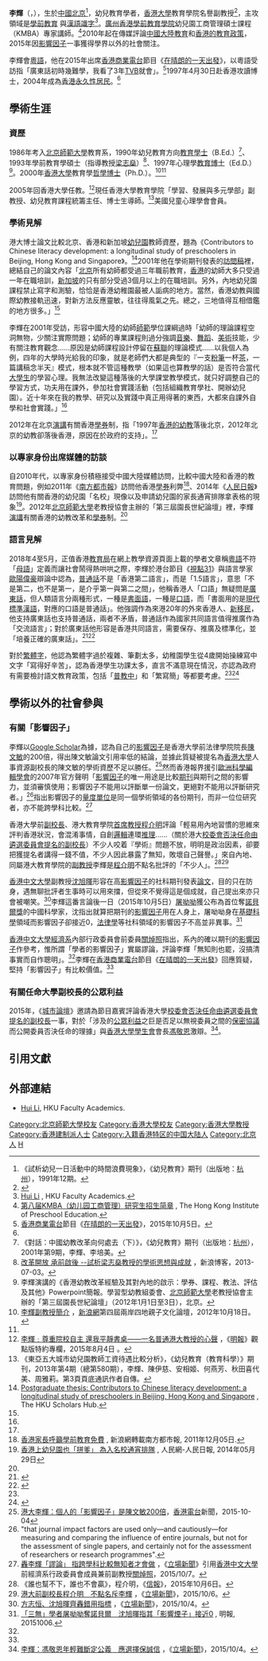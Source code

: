 {{Infobox Biography
| subject_name   = 李輝
| image_name     = 
| image_size     = 
| image_caption  = 
| date_of_birth  = {{birth date and age|1968|9|28}}
| place_of_birth = {{CHN}}[[北京|北京]]
| date_of_death  = 
| place_of_death = 
| occupation     = [[香港大學|香港大學]]教育學院名譽副教授
}}

'''李輝'''（{{lang-en|Li Hui}}，{{bd|1968年|9月28日|}}），生於[[中華人民共和國|中國]][[北京|北京]]<ref name="from_where">《試析幼兒一日活動中的時間浪費現象》，《幼兒教育》期刊（出版地：[[杭州|杭州]]），1991年12期。</REF>，幼兒教育學者，[[香港大學|香港大學]]教育學院名譽副教授<ref name="hkuposition">{{cite web |title=Li, Hui - HKU Scholars Hub: Researcher Page |url=http://hub.hku.hk/cris/rp/rp00926 |website=hub.hku.hk |accessdate=2019-08-15 |archive-date=2020-08-14 |archive-url=https://web.archive.org/web/20200814000003/https://hub.hku.hk/cris/rp/rp00926 |dead-url=no }}</ref>，主攻領域是[[學前教育|學前教育]]<!---Early Childhood Education--->與[[漢語|漢語]][[識字|識字]]<ref name="official_hku">[http://web.edu.hku.hk/staff/academic/huili Hui Li] {{Wayback|url=http://web.edu.hku.hk/staff/academic/huili |date=20151007040339 }}, HKU Faculty Academics.</ref>。[[廣州|廣州]][[香港學前教育學院|香港學前教育學院]]幼兒園工商管理碩士課程（KMBA）專家講師。<ref>[http://www.kmba.hk/489.html 第八届KMBA（幼儿园工商管理）研究生招生简章] {{Wayback|url=http://www.kmba.hk/489.html |date=20150615000836 }}, The Hong Kong Institute of Preschool Education.</ref>2010年起在傳媒評論[[中華人民共和國教育|中國大陸教育]]和[[香港教育制度|香港的教育政策]]，2015年因[[李輝_(教育學者)#學術以外的社會參與|影響因子]]一事獲得學界以外的社會關注。

李輝會[[粵語|粵語]]，他在2015年出席[[香港商業電台|香港商業電台]]節目《[[在晴朗的一天出發|在晴朗的一天出發]]》，以粵語受訪指「廣東話初時幾難學，我看了3年[[TVB|TVB]]就會」。<ref name="radio">[[香港商業電台|香港商業電台]]節目《[[在晴朗的一天出發|在晴朗的一天出發]]》，2015年10月5日。</REF>1997年4月30日赴香港攻讀博士，2004年成為[[香港永久性居民|香港永久性居民]]。<ref name="2012Beijing"/>

==學術生涯==
===資歷===
1986年考入[[北京師範大學|北京師範大學]]教育系，1990年幼兒教育方向[[教育博士|教育學士]]（B.Ed.）<ref name="dialog2001">《對話：中國幼教改革向何處去（下）》，《幼兒教育》期刊（出版地：[[杭州|杭州]]），2001年第9期，李輝、李培美。</REF>、1993年學前教育學碩士（指導教授[[梁志燊|梁志燊]]）<ref>[http://blog.sina.cn/dpool/blog/s/blog_c3084e250101kbbm.html 改革開放 承前啟後 --試析梁志燊教授的學術思想與成就] {{Wayback|url=http://blog.sina.cn/dpool/blog/s/blog_c3084e250101kbbm.html |date=20190822095824 }}，新浪博客，2013-07-03。</REF>、1997年心理學[[教育博士|教育博士]]（Ed.D.）<ref name="2012Beijing">李輝演講的《香港幼教改革經驗及其對內地的啟示：學券、課程、教法、評估及其他》Powerpoint簡報。學習型幼教組委會、[[北京師範大學|北京師範大學]]老教授協會主辦的「第三屆園長世紀論壇」（2012年1月1日至3日），北京。</REF>。2000年[[香港大學|香港大學]]教育學[[哲學博士|哲學博士]]（Ph.D.）。<ref>[http://baby.sina.com.cn/news/2012-10-18/212256823.shtml 李輝副教授簡介] {{Wayback|url=http://baby.sina.com.cn/news/2012-10-18/212256823.shtml |date=20190814224221 }}，[[新浪網|新浪網]]第四屆兩岸四地親子文化論壇，2012年10月18日。</ref><ref name="phd"/>

2005年回香港大學任教。<ref>[http://news.mingpao.com/pns/%E6%9D%8E%E8%BC%9D%EF%B9%95%E5%B0%8A%E9%87%8D%E9%99%A2%E6%A0%A1%E8%87%AA%E4%B8%BB%20%E9%82%84%E6%88%91%E5%B9%B3%E9%9D%9C%E6%9B%B8%E6%A1%8C%E2%80%94%E2%80%94%E4%B8%80%E5%90%8D%E6%99%AE%E9%80%9A%E6%B8%AF%E5%A4%A7%E6%95%99%E6%8E%88%E7%9A%84%E5%BF%83%E8%81%B2/web_tc/article/20150804/s00012/1438624820106 李輝﹕尊重院校自主 還我平靜書桌——一名普通港大教授的心聲] {{Wayback|url=http://news.mingpao.com/pns/%E6%9D%8E%E8%BC%9D%EF%B9%95%E5%B0%8A%E9%87%8D%E9%99%A2%E6%A0%A1%E8%87%AA%E4%B8%BB%20%E9%82%84%E6%88%91%E5%B9%B3%E9%9D%9C%E6%9B%B8%E6%A1%8C%E2%80%94%E2%80%94%E4%B8%80%E5%90%8D%E6%99%AE%E9%80%9A%E6%B8%AF%E5%A4%A7%E6%95%99%E6%8E%88%E7%9A%84%E5%BF%83%E8%81%B2/web_tc/article/20150804/s00012/1438624820106 |date=20160524064043 }}，《[[明報|明報]]》觀點版特約專欄，2015年8月4日 。</REF>現任香港大學教育學院「學習、發展與多元學部」副教授、幼兒教育課程統籌主任、博士生導師。<ref>《東亞五大城市幼兒園教師工資待遇比較分析》，《幼兒教育（教育科學）》期刊，2013年第4期（總第580期），李輝、陳伊慈、安相姬、何燕芳、秋田喜代美、周雅莉。第3頁頁底通訊作者自傳。</REF>美國兒童心理學會會員。

===學術見解===
港大博士論文比較北京、香港和新加坡[[幼兒園|幼兒園]]教師資歷，題為《Contributors to Chinese literacy development: a longitudinal study of preschoolers in Beijing, Hong Kong and Singapore》。<ref name="phd">[http://hub.hku.hk/handle/10722/35421 Postgraduate thesis: Contributors to Chinese literacy development: a longitudinal study of preschoolers in Beijing, Hong Kong and Singapore] {{Wayback|url=http://hub.hku.hk/handle/10722/35421 |date=20200815002942 }}, The HKU Scholars Hub.</ref>2001年他在學術期刊發表的[[訪問|訪問稿]]裡，總結自己的論文內容「[[北京|北京]]所有幼師都受過三年職前教育，[[香港|香港]]的幼師大多只受過一年在職培訓，[[新加坡|新加坡]]的只有部分受過3個月以上的在職培訓。另外，內地幼兒園課程禁止寫字和測驗，恰恰是香港幼稚園最被人詬病的地方。當然，香港幼教與國際幼教接軌迅速，對新方法反應靈敏，往往得風氣之先。總之，三地值得互相借鑑的地方很多。」<ref name="dialog2001"/>

李輝在2001年受訪，形容中國大陸的幼師[[師範|師範]]學位課綱過時「幼師的理論課程空洞無物，少關注實際問題；幼師的專業課程則過分強調[[音樂|音樂]]、[[舞蹈|舞蹈]]、[[美術|美術]]技能，少有關注教育觀念……原因是幼師課程設計停留在[[蘇聯|蘇聯]]的理論模式……以我個人為例，四年的大學時光給我的印象，就是老師們大都是典型的『一支[[粉筆|粉筆]]一杯[[茶|茶]]，一篇講稿念半天』模式，根本就不管這種教學（如果這也算教學的話）是否符合當代[[大學生|大學生]]的學習心理。我無法改變這種落後的大學課堂教學模式，就只好調整自己的學習方式，功夫用在課外，參加社會實踐活動（包括組織教育學社、開辦幼兒園）。近十年來在我的教學、研究以及實踐中真正用得著的東西，大都來自課外自學和社會實踐。」<ref name="dialog2001"/>

2012年在北京[[演講|演講]]有關香港[[學券|學券]]制，指「1997年[[香港學前教育|香港的幼教]]落後北京，2012年北京的幼教卻落後香港，原因在於政府的支持」。<ref name="2012Beijing"/>

===以專家身份出席媒體的訪談===
自2010年代，以專家身份積極接受中國大陸媒體訪問，比較中國大陸和香港的教育問題，例如2011年《[[南方都市報|南方都市報]]》訪問他香港[[學券|學券]]利弊<ref>[http://news.gd.sina.com.cn/news/20111205/1209198.html 香港家長呼籲學前教育免費] {{Wayback|url=http://news.gd.sina.com.cn/news/20111205/1209198.html |date=20160304124146 }}, 新浪網轉載南方都市報, 2011年12月05日.</REF>、2014年《[[人民日報|人民日報]]》訪問他有關香港的幼兒園「名校」現像以及申請幼兒園的家長通宵排隊拿表格的現象<ref>[http://edu.people.com.cn/n/2014/0529/c1053-25078244.html 香港上幼兒園也「拼爹」 為入名校通宵排隊] {{Wayback|url=http://edu.people.com.cn/n/2014/0529/c1053-25078244.html |date=20160304122248 }}, 人民網-人民日報, 2014年05月29日</ref>。2012年[[北京師範大學|北京師範大學]]老教授協會主辦的「第三屆園長世紀論壇」裡，李輝[[演講|演講]]有關香港的幼教改革和[[學券|學券]]制。<ref name="2012Beijing"/>

===語言見解===
2018年4至5月，正值香港[[教育局_(香港)|教育局]]在網上教學資源頁面上載的學者文章稱[[粵語|粵語]]不符「[[母語|母語]]」定義而讓社會鬧得熱哄哄之際，李輝於港台節目《[[視點31|視點31]]》與語言學家[[歐陽偉豪|歐陽偉豪]]辯論中認為，[[普通話|普通話]]不是「香港第二語言」，而是「1.5語言」，意思「不是第二，也不是第一，是介乎第一與第二之間」，他稱香港人「口語」無疑問是[[廣東話|廣東話]]，但人類語言分兩種形式，一種是[[書面語|書面語]]，一種是[[口語|口語]]，而「書面用的是[[現代標準漢語|現代標準漢語]]，對應的口語是普通話」。他強調作為來港20年的外來香港人、[[香港新移民|新移民]]，他支持廣東話也支持普通話，兩者不矛盾，普通話作為國家共同語言值得推廣作為「交流語言」；對於廣東話他形容是香港共同語言，需要保存、推廣及標準化，並「培養正確的廣東話」。<ref name="stand0510">{{Cite web |url=http://www.thestand.news/politics/%E5%B0%8D%E8%AB%87%E6%AF%8D%E8%AA%9E-%E6%9D%8E%E8%BC%9D-%E6%99%AE%E9%80%9A%E8%A9%B1%E4%B9%83%E9%A6%99%E6%B8%AF-%E7%AC%AC1-5%E8%AA%9E%E8%A8%80-ben-sir-%E6%95%99%E8%82%B2%E7%95%8C%E8%A6%81%E7%82%BA%E5%BB%A3%E6%9D%B1%E8%A9%B1-%E5%A2%9E%E5%80%BC/ |title=與Ben Sir對談　李輝：港人書面用標準漢語，對應口語普通話　幼稚園生寫繁體字辛苦 |date=2018-05-10 |publisher=立場新聞 |access-date=2018-05-10 |archive-url=https://web.archive.org/web/20180511081311/http://www.thestand.news/politics/%E5%B0%8D%E8%AB%87%E6%AF%8D%E8%AA%9E-%E6%9D%8E%E8%BC%9D-%E6%99%AE%E9%80%9A%E8%A9%B1%E4%B9%83%E9%A6%99%E6%B8%AF-%E7%AC%AC1-5%E8%AA%9E%E8%A8%80-ben-sir-%E6%95%99%E8%82%B2%E7%95%8C%E8%A6%81%E7%82%BA%E5%BB%A3%E6%9D%B1%E8%A9%B1-%E5%A2%9E%E5%80%BC/ |archive-date=2018-05-11 |dead-url=yes }}</ref><ref>{{Cite web |url=https://news.mingpao.com/ins/instantnews/web_tc/article/20180510/s00001/1525943737755 |title=粵語非母語？港大李輝：普通話是港1.5語言　梁美芬：普粵是「親兄弟」 |date=2018-05-10 |publisher=明報 |access-date=2018-05-10 |archive-date=2018-06-13 |archive-url=https://web.archive.org/web/20180613232308/https://news.mingpao.com/ins/instantnews/web_tc/article/20180510/s00001/1525943737755 |dead-url=no }}</ref>

對於[[繁體字|繁體字]]，他認為繁體字過於複雜、筆劃太多，幼稚園學生從4歲開始操練寫中文字「寫得好辛苦」，認為香港學生功課太多，直言不滿意現在情況，亦認為政府有需要檢討語文教育政策，包括「[[普教中|普教中]]」和「繁寫簡」等都要考慮。<ref name="stand0510"/><ref>{{Cite web|url=https://news.mingpao.com/ins/instantnews/web_tc/article/20180510/s00001/1525940928125|title=指語文教育須檢討　港大李輝：小朋友功課多因繁體字筆劃太多　操練寫得辛苦|date=2018-05-10|publisher=明報|access-date=2018-05-10|archive-date=2018-06-13|archive-url=https://web.archive.org/web/20180613232207/https://news.mingpao.com/ins/instantnews/web_tc/article/20180510/s00001/1525940928125|dead-url=no}}</ref>

==學術以外的社會參與==
===有關「影響因子」===
<!---
避免不適合百科的主觀用詞，文句請引用文獻。
事件可以評論的面很多，有些面無須收錄於百科，可從簡
--->
李輝以[[Google_Scholar|Google Scholar]]為據，認為自己的[[影響因子|影響因子]]是香港大學前法律學院院長[[陳文敏|陳文敏]]的200倍，得出陳文敏論文引用率低的結論，並據此質疑被提名為[[香港大學|香港大學]]人事資源副校長的陳文敏的學術資歷不足以勝任。<ref>[https://hk.news.yahoo.com/%E6%B8%AF%E5%A4%A7%E6%9D%8E%E8%BC%9D-%E5%80%8B%E4%BA%BA%E7%9A%84-%E5%BD%B1%E9%9F%BF%E5%09B%A0%E5%AD%90-%E6%98%AF%E9%99%B3%E6%96%87%E6%95%8F200%E5%80%8D-073354660.html  港大李輝：個人的「影響因子」是陳文敏200倍]，[[香港電台|香港電台]]新聞，2015-10-04</ref>然而香港報界援引[[歐洲科學編輯學會|歐洲科學編輯學會]]的2007年官方聲明「[[影響因子|影響因子]]的唯一用途是比較[[學術期刊|期刊]]與期刊之間的影響力，並須審慎使用；影響因子不能用以評斷單一份論文，更絕對不能用以評斷研究者。」<ref name="EASE">"that journal impact factors are used only—and cautiously—for measuring and comparing the influence of entire journals, but not for the assessment of single papers, and certainly not for the assessment of researchers or research programmes".{{cite web|url=http://www.ease.org.uk/publications/impact-factor-statement|title=European Association of Science Editors (EASE) Statement on Inappropriate Use of Impact Factors|work=|accessdate=2012-07-23|archive-date=2012-08-14|archive-url=https://web.archive.org/web/20120814150306/http://www.ease.org.uk/publications/impact-factor-statement|dead-url=no}}</ref>指出影響因子的[[量度單位|量度單位]]是同一個學術領域的各份期刊，而非一位位研究者，亦不能跨學科比較。<ref name="acc_kwan">[https://www.thestandnews.com/society/%E8%BD%9F%E6%9D%8E%E8%BC%9D-%E8%AC%AC%E8%AB%96-%E6%8C%87%E8%B7%A8%E5%AD%B8%E7%A7%91%E6%AF%94%E8%BC%83%E7%84%A1%E7%9F%A5%E8%80%85%E6%89%8D%E6%9C%83%E5%81%9A-%E9%97%9C%E7%84%AF%E7%85%A7-%E4%BB%B2%E4%BB%A5%E7%82%BA-%E9%BE%8D%E7%8F%A0-%E7%9A%84%E6%92%92%E4%BA%9E%E4%BA%BA%E9%87%8D%E7%8F%BE%E6%B1%9F%E6%B9%96/ 轟李輝「謬論」 指跨學科比較無知者才會做] {{Wayback|url=https://www.thestandnews.com/society/%E8%BD%9F%E6%9D%8E%E8%BC%9D-%E8%AC%AC%E8%AB%96-%E6%8C%87%E8%B7%A8%E5%AD%B8%E7%A7%91%E6%AF%94%E8%BC%83%E7%84%A1%E7%9F%A5%E8%80%85%E6%89%8D%E6%9C%83%E5%81%9A-%E9%97%9C%E7%84%AF%E7%85%A7-%E4%BB%B2%E4%BB%A5%E7%82%BA-%E9%BE%8D%E7%8F%A0-%E7%9A%84%E6%92%92%E4%BA%9E%E4%BA%BA%E9%87%8D%E7%8F%BE%E6%B1%9F%E6%B9%96/ |date=20160724114420 }}，《[[立場新聞|立場新聞]]》引用[[香港中文大學|香港中文大學]]前經濟系行政委員會成員兼前副教授[[關焯照|關焯照]]，2015/10/7。</ref>

香港大學前[[校長|副校長]]、港大教育學院[[首席教授|首席教授]][[程介明|程介明]]評論「輕易用內地習慣的思維來評判香港狀況，會混淆事情，自創[[邏輯|邏輯]]連環[[推理|推理]]......（關於港大[[香港大學副校長任命事件|校委會否決任命由遴選委員會提名的副校長]]）不少人咬着『學術』問題不放，明明是政治因素，卻要把獲提名者講得一錢不值，不少人因此暴露了無知，敗壞自己聲譽。」來自內地、同屬港大教育學院的[[副教授|副教授]]李輝是[[程介明|程介明]]不點名批評的「不少人」。<ref>《誰也幫不下，誰也不會贏》，程介明，《[[信報|信報]]》，2015年10月6日。</ref><ref>[https://thestandnews.com/politics/%E6%B8%AF%E5%A4%A7%E5%89%8D%E5%89%AF%E6%A0%A1%E9%95%B7%E7%A8%8B%E4%BB%8B%E6%98%8E-%E4%B8%8D%E9%BB%9E%E5%90%8D%E6%96%A5%E6%9D%8E%E8%BC%9D-%E5%B0%8F%E4%B8%91-%E8%BD%9F%E5%B7%A6%E5%A0%B1%E4%B8%8D%E6%93%87%E6%89%8B%E6%AE%B5-%E9%AC%A7%E9%A6%AE%E6%95%AC%E6%81%A9%E8%B8%90%E8%B8%8F%E7%A8%8B%E5%BA%8F/ 港大前副校長程介明　不點名斥李輝] {{Wayback|url=https://thestandnews.com/politics/%E6%B8%AF%E5%A4%A7%E5%89%8D%E5%89%AF%E6%A0%A1%E9%95%B7%E7%A8%8B%E4%BB%8B%E6%98%8E-%E4%B8%8D%E9%BB%9E%E5%90%8D%E6%96%A5%E6%9D%8E%E8%BC%9D-%E5%B0%8F%E4%B8%91-%E8%BD%9F%E5%B7%A6%E5%A0%B1%E4%B8%8D%E6%93%87%E6%89%8B%E6%AE%B5-%E9%AC%A7%E9%A6%AE%E6%95%AC%E6%81%A9%E8%B8%90%E8%B8%8F%E7%A8%8B%E5%BA%8F/ |date=20210122183045 }}，《[[立場新聞|立場新聞]]》，2015/10/6。</ref>

[[香港中文大學|香港中文大學]]副教授[[沈旭暉|沈旭暉]]形容在高[[影響因子|影響因子]]的社科期刊發表[[論文|論文]]，目的只在防身，遇無聊批評者生事時可以用來擋，但從來不覺得這是個成就，自己提出來亦只會被嘲笑。<ref name="impactf">[https://thestandnews.com/politics/%E6%9D%8E%E8%BC%9D%E8%87%AA%E7%A8%B1-impact-factor-%E4%BA%8C%E7%99%BE%E5%80%8D%E6%96%BC%E9%99%B3%E6%96%87%E6%95%8F-%E5%AD%B8%E8%80%85-%E6%8C%87%E6%A8%99%E5%8F%8D%E6%98%A0%E5%AD%B8%E8%A1%93%E6%9C%9F%E5%88%8A%E8%80%8C%E9%9D%9E%E5%80%8B%E4%BA%BA%E5%BD%B1%E9%9F%BF%E5%8A%9B/  方志恒、沈旭暉齊轟錯用指標] {{Wayback|url=https://thestandnews.com/politics/%E6%9D%8E%E8%BC%9D%E8%87%AA%E7%A8%B1-impact-factor-%E4%BA%8C%E7%99%BE%E5%80%8D%E6%96%BC%E9%99%B3%E6%96%87%E6%95%8F-%E5%AD%B8%E8%80%85-%E6%8C%87%E6%A8%99%E5%8F%8D%E6%98%A0%E5%AD%B8%E8%A1%93%E6%9C%9F%E5%88%8A%E8%80%8C%E9%9D%9E%E5%80%8B%E4%BA%BA%E5%BD%B1%E9%9F%BF%E5%8A%9B/ |date=20190119182721 }}，《[[立場新聞|立場新聞]]》，2015/10/4。</ref>李輝這番言論後一日（2015年10月5日）[[屠呦呦|屠呦呦]]獲公布為首位奪[[諾貝爾獎|諾貝爾獎]]的中國科學家，沈指出就算把期刊的[[影響因子|影響因子]]用在人身上，屠呦呦身在[[基礎科學|基礎科學]]領域而影響因子卻接近0，[[法律學|法律學]]等社科領域的影響因子不高並非異事。<REF>
[http://news.mingpao.com/ins/instantnews/web_tc/article/20151006/s00001/1444112098908 「三無」學者屠呦呦奪諾貝爾　沈旭暉指其「影響煙子」接近0 ] {{Wayback|url=http://news.mingpao.com/ins/instantnews/web_tc/article/20151006/s00001/1444112098908 |date=20160304203447 }}, 明報, 20151006.
</REF>

[[香港中文大學|香港中文大學經濟系]]內部行政委員會前委員[[關焯照|關焯照]]指出，系內的確以期刊的[[影響因子|影響因子]]作參考，惟所謂「學者的影響因子」實屬謬論，評論李輝「無知則也罷，沒搞清事實而自作聰明」。<ref name="acc_kwan"/>李輝在[[香港商業電台|香港商業電台]]節目《[[在晴朗的一天出發|在晴朗的一天出發]]》回應質疑，堅持「影響因子」有比較價值。<ref name="radio"/>

===有關任命大學副校長的公眾利益===
2015年，《[[城市論壇|城市論壇]]》邀請為節目嘉賓評論香港大學[[香港大學副校長任命事件|校委會否決任命由遴選委員會提名的副校長]]一事，對於「涉及的[[公眾利益|公眾利益]]之巨是否足以無視委員之間的[[保密協議|保密協議]]而公開委員否決任命的理據」與[[香港大學學生會|香港大學學生會]]會長[[馮敬恩|馮敬恩]]激辯。<ref>[https://thestandnews.com/society/%E6%9D%8E%E8%BC%9D-%E9%A6%AE%E6%95%AC%E6%81%A9%E5%B9%B4%E8%BC%95%E9%9B%A3%E6%96%B7%E5%AE%9A%E5%85%AC%E7%BE%A9-%E6%87%89%E9%81%B8%E6%93%87%E4%BF%9D%E8%AA%A0%E4%BF%A1/ 李輝：馮敬恩年輕難斷定公義　應選擇保誠信] {{Wayback|url=https://thestandnews.com/society/%E6%9D%8E%E8%BC%9D-%E9%A6%AE%E6%95%AC%E6%81%A9%E5%B9%B4%E8%BC%95%E9%9B%A3%E6%96%B7%E5%AE%9A%E5%85%AC%E7%BE%A9-%E6%87%89%E9%81%B8%E6%93%87%E4%BF%9D%E8%AA%A0%E4%BF%A1/ |date=20190822231238 }}，《[[立場新聞|立場新聞]]》，2015/10/4。</ref>。

==引用文獻==
{{reflist|2}}

==外部連結==
*[https://web.archive.org/web/20151007040339/http://web.edu.hku.hk/staff/academic/huili Hui Li], HKU Faculty Academics.

{{Authority control}}
{{DEFAULTSORT:L}}
[[Category:北京師範大學校友|Category:北京師範大學校友]]
[[Category:香港大學校友|Category:香港大學校友]]
[[Category:香港大學教授|Category:香港大學教授]]
[[Category:香港建制派人士|Category:香港建制派人士]]
[[Category:入籍香港特区的中国大陆人|Category:入籍香港特区的中国大陆人]]
[[Category:北京人|Category:北京人]]
[[Category:李姓|H]]